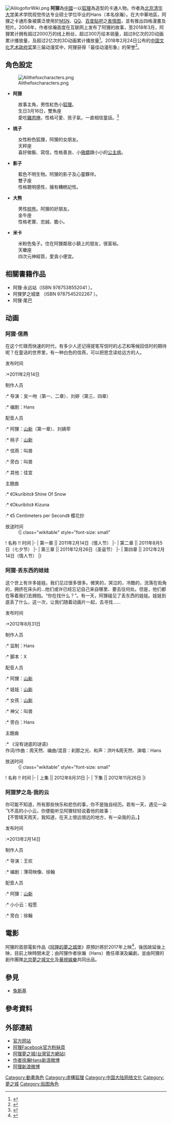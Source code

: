 [[File:AlilogoforWiki.png|right]]
'''阿狸'''為[[中華人民共和國|中國]]一以[[狐狸|狐狸]]為造型的卡通人物。作者為[[北京清华大学|北京清华大学]]美术学院视觉传达专业硕士学位毕业的Hans（本名徐瀚）。在大中華地區，阿狸之卡通形象被廣泛使用於[[MSN|MSN]]、[[QQ|QQ]]、[[百度貼吧|百度貼吧]]之[[贴图|表情图]]，並有推出四格漫畫及短片。2006年，作者徐瀚首度在互联网上发布了阿狸的故事，至2018年3月，阿狸累计拥有超过2000万的线上粉丝，超过300万绘本销量，超过8亿次的2D动画累计播放量，及超过2亿次的3D动画累计播放量<ref>{{Cite web |url=http://www.chinanews.com/yl/2018/03-20/8471917.shtml |title=阿狸12岁生日会举行 《阿狸·梦之城堡》先导片曝光 |access-date=2018-03-23 |archive-date=2019-07-27 |archive-url=https://web.archive.org/web/20190727210235/http://www.chinanews.com/yl/2018/03-20/8471917.shtml |dead-url=no }}</ref>。2018年2月24日公布的[[中国文化艺术政府奖|中国文化艺术政府奖]]第三届动漫奖中，阿狸获得『最佳动漫形象』的荣誉<ref>{{Cite web |url=http://news.mtime.com/2018/03/16/1578985.html |title=电影《阿狸·梦之城堡》曝先导预告 中国最受欢迎的原创动漫之一首登大银幕 |access-date=2018-03-23 |archive-date=2020-01-22 |archive-url=https://web.archive.org/web/20200122175112/http://news.mtime.com/2018/03/16/1578985.html |dead-url=no }}</ref>。

== 角色設定 ==
[[File:Alithefoxcharacters.png|thumb]]
*'''阿狸'''
:故事主角，男性紅色小[[狐狸|狐狸]]。
:生日3月16日，雙魚座
:愛吃[[雞肉捲|雞肉捲]]，性格可愛、孩子氣，一直相信童話。<ref>{{Cite web |url=http://a-li.kadokawa.com.tw/p7-1.php |title=存档副本 |access-date=2014-01-21 |archive-url=https://web.archive.org/web/20140201220312/http://a-li.kadokawa.com.tw/p7-1.php |archive-date=2014-02-01 |dead-url=yes }}</ref>

*'''桃子'''
:女性粉色狐狸，阿狸的女朋友。
:天秤座
:喜好做飯、寫信，性格善良、小[[傲嬌|傲嬌]]跟小小的[[公主病|公主病]]。

*'''影子'''
:藍色不明生物。阿狸的影子及心靈夥伴。
:雙子座
:性格聰明感性，擁有糟糕記性。

*'''大熊'''
:男性[[棕熊|棕熊]]。阿狸的好朋友。
:金牛座
:性格老實、忠誠、膽小。

*'''米卡'''
:米粉色兔子。住在阿狸鄰居小鎮上的朋友，很富裕。
:天蠍座
:四次元神經質，愛貪小便宜。

==相關書籍作品==
*阿狸·永远站（ISBN 9787538552041 ）。
*阿狸梦之城堡 （ISBN 9787545202267 ）。
*阿狸·尾巴

==动画==
===阿狸·信燕===
在这个忙碌而快速的时代，有多少人还记得提笔写信时的忐忑和等候回信时的期待呢？在童话的世界里，有一种白色的信燕，可以把思念读给远方的人。

;发布时间
:*2011年2月14日
;制作人员
:* 导演：吴一吻（第一、二章）、刘婷（第三、四章）
:* 编剧：Hans
;配音人员
:* 阿狸：[[山新|山新]]（第一章）、刘婧荦
:* 桃子：[[山新|山新]]
:* 信燕：叫兽
:* 旁白：叫兽
:* 其他：佳宜
;主題曲
:* 《Okuribito》 Shine Of Snow
:* 《Okuribito》 Kizuna
:* 《5 Centimeters per Second》 樱花抄
;放送时间
:{| class="wikitable" style="font-size: small"
! 名称 !! 时间
|-
| 第一章 || 2011年2月14日（情人节）
|-
| 第二章 || 2011年8月5日（七夕节）
|-
| 第三章 || 2011年12月26日（圣诞节）
|-
| 第四章 || 2012年2月14日（情人节）
|}

===阿狸·丢东西的娃娃===
这个世上有许多娃娃。我们见过很多很多。微笑的，哭泣的，冷酷的，流落在街角的，拥挤在床头的…他们或许已经忘记自己来自哪里、要去往何处。但是，他们都在等着我们去拥抱。“你在找什么？”。有一天，阿狸碰见了丢东西的娃娃。娃娃到底丢了什么，这一次，让我们随着动画片一起，去寻找……

;发布时间
:*2012年8月31日
;制作人员
:* 监制：Hans
:* 脚本：X
;配音人员
:* 阿狸：[[山新|山新]]
:* 娃娃：[[山新|山新]]
:* 女孩：[[山新|山新]]
:* 神父：叫兽
:* 旁白：Hans
;主題曲
:* 《没有谜底的谜语》<br/>作词/作曲：周天然、编曲/混音：刹那之光、和声：洪叶&周天然、演唱：Hans
;放送时间
:{| class="wikitable" style="font-size: small"
! 名称 !! 时间
|-
| 上集 || 2012年8月31日
|-
| 下集 || 2012年11月26日
|}

===阿狸梦之岛·我的云===
你可能不知道，所有那些快乐和悲伤的事，你不是独自经历。若有一天，遇见一朵飞不高的小小云，你便能听见阿狸轻轻说着他的故事：<br/>【不管晴天雨天，我知道，在天上很远很远的地方，有一朵我的云。】
;发布时间
:*2013年2月14日
;制作人员
:* 导演：王欢
:* 编剧：薄荷映像、徐翰
;配音人员
:* 阿狸：[[山新|山新]]
:* 小小云：程愿
:* 旁白：徐翰

==電影==
阿狸的首部電影作品《[[阿狸的夢之城堡|阿狸的夢之城堡]]》原預計將於2017年上映<ref>{{Cite web |url=https://www.163.com/ent/article/BIMQABSM000300B1.html |title=现象级国民动漫电影“阿狸” 将上大荧幕 |access-date=2021-05-29 |archive-date=2021-06-02 |archive-url=https://web.archive.org/web/20210602212520/https://www.163.com/ent/article/BIMQABSM000300B1.html |dead-url=no }}</ref>，後因故延後上映，目前上映時間未定；由阿狸作者徐瀚（Hans）擔任導演及編劇，並由阿狸的創作團隊[[北京夢之城文化|北京夢之城文化]]及[[華視娛樂|華視娛樂]]共同出品。

==參見==
*[[兔斯基|兔斯基]]

== 參考資料 ==
<references/>

== 外部連結 ==
*[https://web.archive.org/web/20120222173911/http://www.a-li.com.cn/ 官方网站]
*[https://www.facebook.com/AliTheFoxTW 阿狸Facebook官方粉絲頁]
*[https://web.archive.org/web/20130714072518/http://a-li.kadokawa.com.tw/index.php 阿狸夢之城(台灣官方網站)]
*[http://t.sina.com.cn/hansxu/ 作者徐瀚Hans新浪微博] {{Wayback|url=http://t.sina.com.cn/hansxu/ |date=20190713151010 }}
*[http://t.sina.com.cn/aliali 阿狸新浪微博] {{Wayback|url=http://t.sina.com.cn/aliali |date=20110126180330 }}

[[Category:動畫角色|Category:動畫角色]]
[[Category:虛構狐狸|Category:虛構狐狸]]
[[Category:中国大陆网络文化|Category:中国大陆网络文化]]
[[Category:夢之城|Category:夢之城]]
[[Category:贴图角色|Category:贴图角色]]